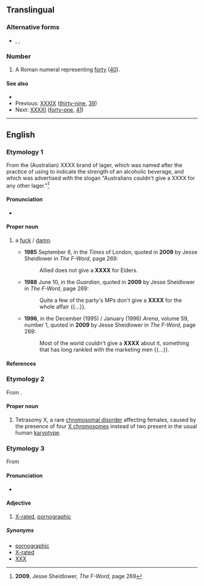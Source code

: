 {{also|㸚}}
==Translingual==

===Alternative forms===
* {{sense|roman numeral}} {{l|mul|xx xx Hey}}, {{l|mul|XL}}, {{l|mul|xl}}

===Number===
{{mul-number}}

# A Roman numeral representing [[forty]] ([[40]]).

====See also====
* {{l|en|4X}}
* Previous: [[XXXIX]] ([[thirty-nine]], [[39]])
* Next: [[XXXXI]] ([[forty-one]], [[41]])

----

==English==
{{wikipedia}}

===Etymology 1===
From the (Australian) XXXX brand of lager, which was named after the practice of using {{m|en|X}} to indicate the strength of an alcoholic beverage, and which was advertised with the slogan "Australians couldn't give a XXXX for any other lager."<ref>'''2009''', Jesse Sheidlower, ''The F-Word'', page 269</ref>

====Pronunciation====
* {{IPA|/ˈfɔː(r).eks/|lang=en}} {{qualifier|like "[[four]] [[X]]"}}
<!-- [fO-eks] "four-X" -->

====Proper noun====
{{en-proper noun}}

# {{lb|en|Bowdlerisation}} a [[fuck#Noun|fuck]] / [[damn#Noun|damn]].
#* '''1985''' September 6, in the ''Times'' of London, quoted in '''2009''' by Jesse Sheidlower in ''The F-Word'', page 269:
#*: Allied does not give a '''XXXX''' for Elders.
#* '''1988''' June 10, in the ''Guardian'', quoted in '''2009''' by Jesse Sheidlower in ''The F-Word'', page 269:
#*: Quite a few of the party's MPs don't give a '''XXXX''' for the whole affair {{...}}.
#* '''1996''', in the December (1995) / January (1996) ''Arena'', volume 59, number 1, quoted in '''2009''' by Jesse Sheidlower in ''The F-Word'', page 269:
#*: Most of the world couldn't give a '''XXXX''' about it, something that has long rankled with the marketing men {{...}}.

====References====
<references/>

===Etymology 2===
From {{m|en|X chromosome}}.

====Proper noun====
{{en-proper noun}}

# Tetrasomy X, a rare [[chromosomal disorder]] affecting females, caused by the presence of four [[X chromosomes]] instead of two present in the usual human [[karyotype]].

===Etymology 3===
From {{m|en|X||motion picture "adult" rating}}

====Pronunciation====
* {{IPA|/ˌeksekseksˈeks/|lang=en}}

====Adjective====
{{head|en|adjective}}

# [[X-rated]], [[pornographic]]

=====Synonyms=====
* [[pornographic]]
* [[X-rated]]
* [[XXX]]